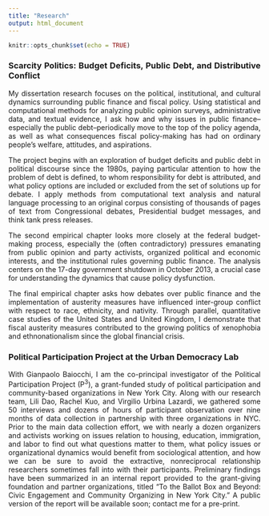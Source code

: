 ---
title: "Research"
output: html_document
---

<style>
body {
text-align: justify}
</style>

```{r setup, include=FALSE}
knitr::opts_chunk$set(echo = TRUE)
```
<link rel="stylesheet" href="styles.css" type="text/css">
<link rel="stylesheet" href="css/academicons.min.css"/>

### Scarcity Politics: Budget Deficits, Public Debt, and Distributive Conflict

My dissertation research focuses on the political, institutional, and cultural dynamics surrounding public finance and fiscal policy. Using statistical and computational methods for analyzing public opinion surveys, administrative data, and textual evidence, I ask how and why issues in public finance--especially the public debt--periodically move to the top of the policy agenda, as well as what consequences fiscal policy-making has had on ordinary people’s welfare, attitudes, and aspirations. 

The project begins with an exploration of budget deficits and public debt in political discourse since the 1980s, paying particular attention to how the problem of debt is defined, to whom responsibility for debt is attributed, and what policy options are included or excluded from the set of solutions up for debate. I apply methods from computational text analysis and natural language processing to an original corpus consisting of thousands of pages of text from Congressional debates, Presidential budget messages, and think tank press releases. 

The second empirical chapter looks more closely at the federal budget-making process, especially the (often contradictory) pressures emanating from public opinion and party activists, organized political and economic interests, and the institutional rules governing public finance. The analysis centers on the 17-day government shutdown in October 2013, a crucial case for understanding the dynamics that cause policy dysfunction. 

The final empirical chapter asks how debates over public finance and the implementation of austerity measures have influenced inter-group conflict with respect to race, ethnicity, and nativity. Through parallel, quantitative case studies of the United States and United Kingdom, I demonstrate that fiscal austerity measures contributed to the growing politics of xenophobia and ethnonationalism since the global financial crisis.


### Political Participation Project at the Urban Democracy Lab

With Gianpaolo Baiocchi, I am the co-principal investigator of the Political Participation Project (P$^3$), a grant-funded study of political participation and community-based organizations in New York City. Along with our research team, Lili Dao, Rachel Kuo, and Virgilio Urbina Lazardi, we gathered some 50 interviews and dozens of hours of participant observation over nine months of data collection in partnership with three organizations in NYC. Prior to the main data collection effort, we with nearly a dozen organizers and activists working on issues relation to housing, education, immigration, and labor to find out what questions matter to them, what policy issues or organizational dynamics would benefit from sociological attention, and how we can be sure to avoid the extractive, nonreciprocal relationship researchers sometimes fall into with their participants. Preliminary findings have been summarized in an internal report provided to the grant-giving foundation and partner organizations, titled “To the Ballot Box and Beyond: Civic Engagement and Community Organizing in New York City.” A public version of the report will be available soon; contact me for a pre-print. 